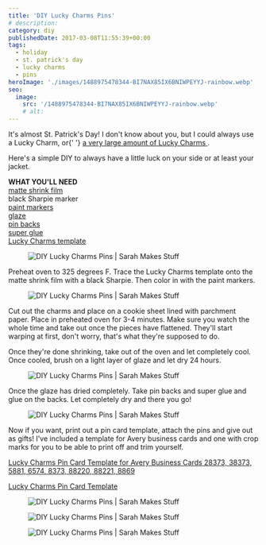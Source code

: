 ```yaml
---
title: 'DIY Lucky Charms Pins'
# description:
category: diy
publishedDate: 2017-03-08T11:55:39+00:00
tags:
  - holiday
  - st. patrick's day
  - lucky charms
  - pins
heroImage: './images/1488975478344-BI7NAX85IX6BNIWPEYYJ-rainbow.webp'
seo:
  image:
    src: '/1488975478344-BI7NAX85IX6BNIWPEYYJ-rainbow.webp'
    # alt:
---
```



<div class="sqs-html-content">
	<p>
		It's almost St. Patrick's Day! I don't know about you, but I could always
		use a Lucky Charm, or{' '}
		<a
			target="_blank"
			href="http://www.sarahmakesstuff.com/dessert/lucky-charms-cookie-bars"
		>
			a very large amount of Lucky Charms
		</a>
		.
	</p>
	<p>
		Here's a simple DIY to always have a little luck on your side or at least
		your jacket. 
	</p>
	<p>
		<strong>WHAT YOU'LL NEED</strong>
		<br />
		<a
			target="_blank"
			href="https://www.amazon.com/gp/product/B002J8VN0W/ref=oh_aui_detailpage_o08_s01?ie=UTF8&amp;psc=1"
		>
			matte shrink film
		</a>
		<br />
		black Sharpie marker
		<br />
		<a
			target="_blank"
			href="https://www.amazon.com/gp/product/B001ANVDMU/ref=oh_aui_detailpage_o08_s03?ie=UTF8&amp;psc=1"
		>
			paint markers
		</a>
		<br />
		<a target="_blank" href="/s/Lucky-Charms-Pin-Cards_business-cards.pdf">
			glaze
		</a>
		<br />
		<a target="_blank" href="/s/Lucky-Charms-Pin-Cards_business-cards.pdf">
			pin backs
		</a>
		<br />
		<a target="_blank" href="/s/Lucky-Charms-Pin-Cards_business-cards.pdf">
			super glue
		</a>
		<br />
		<a target="_blank" href="/s/Lucky-Charms-Pins-Template.pdf">
			Lucky Charms template
		</a>
	</p>
</div>
<div
	class="image-block-outer-wrapper layout-caption-hidden design-layout-inline"
	data-test="image-block-inline-outer-wrapper"
>
	<figure class="sqs-block-image-figure intrinsic">
		<div
			class="image-block-wrapper"
			data-animation-role="image"
			data-animation-override=""
		>
			<div class="sqs-image-shape-container-element has-aspect-ratio">
				<Image
					src={ContentImage1}
					alt="DIY Lucky Charms Pins | Sarah Makes Stuff"
				></Image>
			</div>
		</div>
	</figure>
</div>
<div class="sqs-html-content">
	<p>
		Preheat oven to 325 degrees F. Trace the Lucky Charms template onto the
		matte shrink film with a black Sharpie. Then color in with the paint
		markers. 
	</p>
</div>
<div
	class="image-block-outer-wrapper layout-caption-hidden design-layout-inline"
	data-test="image-block-inline-outer-wrapper"
>
	<figure class="sqs-block-image-figure intrinsic">
		<div
			class="image-block-wrapper"
			data-animation-role="image"
			data-animation-override=""
		>
			<div class="sqs-image-shape-container-element has-aspect-ratio">
				<Image
					src={ContentImage2}
					alt="DIY Lucky Charms Pins | Sarah Makes Stuff"
				></Image>
			</div>
		</div>
	</figure>
</div>
<div class="sqs-html-content">
	<p>
		Cut out the charms and place on a cookie sheet lined with parchment paper.
		Place in preheated oven for 3-4 minutes. Make sure you watch the whole time
		and take out once the pieces have flattened. They'll start warping at first,
		don't worry, that's what they're supposed to do. 
	</p>
	<p>
		Once they're done shrinking, take out of the oven and let completely cool.
		Once cooled, brush on a light layer of glaze and let dry 24 hours. 
	</p>
</div>
<div
	class="image-block-outer-wrapper layout-caption-hidden design-layout-inline"
	data-test="image-block-inline-outer-wrapper"
>
	<figure class="sqs-block-image-figure intrinsic">
		<div
			class="image-block-wrapper"
			data-animation-role="image"
			data-animation-override=""
		>
			<div class="sqs-image-shape-container-element has-aspect-ratio">
				<Image
					src={ContentImage3}
					alt="DIY Lucky Charms Pins | Sarah Makes Stuff"
				></Image>
			</div>
		</div>
	</figure>
</div>
<div class="sqs-html-content">
	<p>
		Once the glaze has dried completely. Take pin backs and super glue and glue
		on the backs. Let completely dry and there you go!
	</p>
</div>
<div
	class="image-block-outer-wrapper layout-caption-hidden design-layout-inline"
	data-test="image-block-inline-outer-wrapper"
>
	<figure class="sqs-block-image-figure intrinsic">
		<div
			class="image-block-wrapper"
			data-animation-role="image"
			data-animation-override=""
		>
			<div class="sqs-image-shape-container-element has-aspect-ratio">
				<Image
					src={ContentImage4}
					alt="DIY Lucky Charms Pins | Sarah Makes Stuff"
				></Image>
			</div>
		</div>
	</figure>
</div>
<div class="sqs-html-content">
	<p>
		Now if you want, print out a pin card template, attach the pins and give out
		as gifts! I've included a template for Avery business cards and one with
		crop marks for you to be able to print off and trim yourself. 
	</p>
	<p>
		<a target="_blank" href="/s/Lucky-Charms-Pin-Cards_business-cards.pdf">
			Lucky Charms Pin Card Template for Avery Business Cards 28373, 38373,
			5881, 6574, 8373, 88220, 88221, 8869
		</a>
	</p>
	<p>
		<a target="_blank" href="/s/Lucky-Charms-Pin-Cards_crop-marks.pdf">
			Lucky Charms Pin Card Template
		</a>
	</p>
</div>
<div
	class="image-block-outer-wrapper layout-caption-hidden design-layout-inline"
	data-test="image-block-inline-outer-wrapper"
>
	<figure class="sqs-block-image-figure intrinsic">
		<div
			class="image-block-wrapper"
			data-animation-role="image"
			data-animation-override=""
		>
			<div class="sqs-image-shape-container-element has-aspect-ratio">
				<Image
					src={ContentImage5}
					alt="DIY Lucky Charms Pins | Sarah Makes Stuff"
				></Image>
			</div>
		</div>
	</figure>
</div>
<div
	class="image-block-outer-wrapper layout-caption-below design-layout-inline"
	data-test="image-block-inline-outer-wrapper"
>
	<figure class="sqs-block-image-figure intrinsic">
		<div
			class="image-block-wrapper"
			data-animation-role="image"
			data-animation-override=""
		>
			<div class="sqs-image-shape-container-element has-aspect-ratio">
				<Image
					src={ContentImage6}
					alt="DIY Lucky Charms Pins | Sarah Makes Stuff"
				></Image>
			</div>
		</div>
	</figure>
</div>
<div
	class="image-block-outer-wrapper layout-caption-below design-layout-inline"
	data-test="image-block-inline-outer-wrapper"
>
	<figure class="sqs-block-image-figure intrinsic">
		<div
			class="image-block-wrapper"
			data-animation-role="image"
			data-animation-override=""
		>
			<div class="sqs-image-shape-container-element has-aspect-ratio">
				<Image
					src={ContentImage7}
					alt="DIY Lucky Charms Pins | Sarah Makes Stuff"
				></Image>
			</div>
		</div>
	</figure>
</div>
